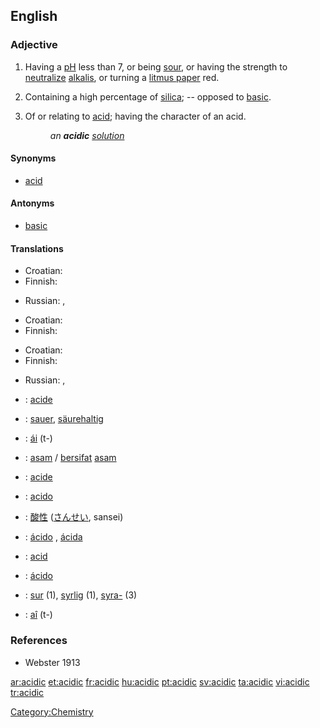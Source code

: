 ==English==

===Adjective===
{{en-adj|more}}

# {{chemistry}} Having a [[pH]] less than 7, or being [[sour]], or having the strength to [[neutralize]] [[alkali]]s, or turning a [[litmus paper]] red.
# {{mineralogy}} Containing a high percentage of [[silica]]; -- opposed to [[basic]].
# Of or relating to [[acid]]; having the character of an acid.
#: ''an '''acidic''' [[solution]]''

====Synonyms====
* [[acid#Adjective|acid]]

====Antonyms====
* [[basic]]

====Translations====
{{trans-top|chemistry: having pH less than 7}}
* Croatian: {{t|hr|kiseo|alt=kȉseo}}
* Finnish: {{t+|fi|hapan}}
{{trans-mid}}
* Russian: {{t|ru|кислотный|sc=Cyrl|tr=kislótnyj}}, {{t|ru|кислый|sc=Cyrl|tr=kíslyj}}
{{trans-bottom}}

{{trans-top|mineralogy: containing a high percentage of silica}}
* Croatian: {{t|hr|kiseo|alt=kȉseo}}
* Finnish: {{t+|fi|hapan}}
{{trans-mid}}
{{trans-bottom}}

{{trans-top|of or relating to acid}}
* Croatian: {{t|hr|kiselinski|alt=kisèlīnskī}}
* Finnish: {{t+|fi|hapan}}
{{trans-mid}}
* Russian: {{t|ru|кислотный|sc=Cyrl|tr=kislótnyj}}, {{t|ru|кислый|sc=Cyrl|tr=kíslyj}}
{{trans-bottom}}

{{checktrans-top}}
* {{ttbc|French}}: [[acide]]
* {{ttbc|German}}: [[sauer]], [[säurehaltig]]
* {{ttbc|Guaraní}}: [[ái]] (t-)
* {{ttbc|Indonesian}}: [[asam]] / [[sifat|bersifat]] [[asam]]
* {{ttbc|Interlingua}}: [[acide]]
* {{ttbc|Italian}}: [[acido]]
{{trans-mid}}
* {{ttbc|Japanese}}: [[酸性]] ([[さんせい]], sansei)
* {{ttbc|Portuguese}}: [[ácido]] {{m}}, [[ácida]] {{f}}
* {{ttbc|Romanian}}: [[acid#Romanian|acid]]
* {{ttbc|Spanish}}: [[ácido]]
* {{ttbc|Swedish}}: [[sur]] (1), [[syrlig]] (1), [[syra-]] (3)
* {{ttbc|Tupinambá}}: [[aî]] (t-)
{{trans-bottom}}

===References===
* Webster 1913

[[Category:Chemistry]]

[[ar:acidic]]
[[et:acidic]]
[[fr:acidic]]
[[hu:acidic]]
[[pt:acidic]]
[[sv:acidic]]
[[ta:acidic]]
[[vi:acidic]]
[[tr:acidic]]